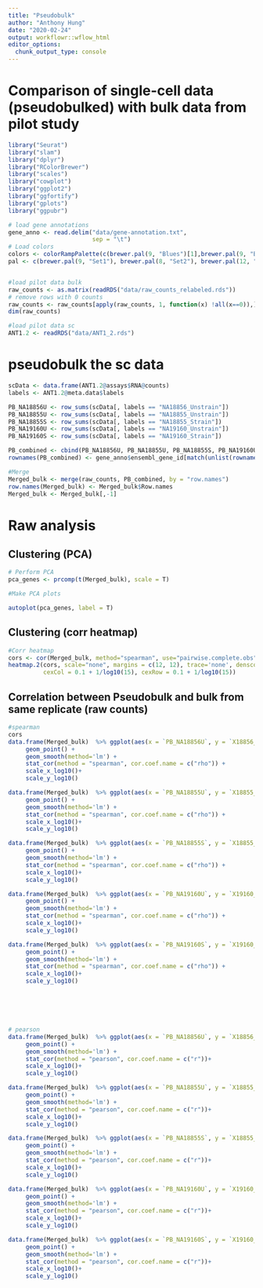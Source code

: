 ```yaml
---
title: "Pseudobulk"
author: "Anthony Hung"
date: "2020-02-24"
output: workflowr::wflow_html
editor_options:
  chunk_output_type: console
---
```


# Comparison of single-cell data (pseudobulked) with bulk data from pilot study

```r
library("Seurat")
library("slam")
library("dplyr")
library("RColorBrewer")
library("scales")
library("cowplot")
library("ggplot2")
library("ggfortify")
library("gplots")
library("ggpubr")

# load gene annotations
gene_anno <- read.delim("data/gene-annotation.txt",
                        sep = "\t")
# Load colors 
colors <- colorRampPalette(c(brewer.pal(9, "Blues")[1],brewer.pal(9, "Blues")[9]))(100)
pal <- c(brewer.pal(9, "Set1"), brewer.pal(8, "Set2"), brewer.pal(12, "Set3"))


#load pilot data bulk
raw_counts <- as.matrix(readRDS("data/raw_counts_relabeled.rds"))
# remove rows with 0 counts
raw_counts <- raw_counts[apply(raw_counts, 1, function(x) !all(x==0)),]
dim(raw_counts)

#load pilot data sc
ANT1.2 <- readRDS("data/ANT1_2.rds")
```

# pseudobulk the sc data

```r
scData <- data.frame(ANT1.2@assays$RNA@counts)
labels <- ANT1.2@meta.data$labels

PB_NA18856U <- row_sums(scData[, labels == "NA18856_Unstrain"])
PB_NA18855U <- row_sums(scData[, labels == "NA18855_Unstrain"])
PB_NA18855S <- row_sums(scData[, labels == "NA18855_Strain"])
PB_NA19160U <- row_sums(scData[, labels == "NA19160_Unstrain"])
PB_NA19160S <- row_sums(scData[, labels == "NA19160_Strain"])

PB_combined <- cbind(PB_NA18856U, PB_NA18855U, PB_NA18855S, PB_NA19160U, PB_NA19160S)
rownames(PB_combined) <- gene_anno$ensembl_gene_id[match(unlist(rownames(PB_combined)), gene_anno$external_gene_name)]

#Merge
Merged_bulk <- merge(raw_counts, PB_combined, by = "row.names")
row.names(Merged_bulk) <- Merged_bulk$Row.names
Merged_bulk <- Merged_bulk[,-1]
```

# Raw analysis

## Clustering (PCA)

```r
# Perform PCA
pca_genes <- prcomp(t(Merged_bulk), scale = T)

#Make PCA plots 

autoplot(pca_genes, label = T)
```

## Clustering (corr heatmap)

```r
#Corr heatmap
cors <- cor(Merged_bulk, method="spearman", use="pairwise.complete.obs")
heatmap.2(cors, scale="none", margins = c(12, 12), trace='none', denscol="white",
          cexCol = 0.1 + 1/log10(15), cexRow = 0.1 + 1/log10(15))
```

## Correlation between Pseudobulk and bulk from same replicate (raw counts)

```r
#spearman
cors
data.frame(Merged_bulk)  %>% ggplot(aes(x = `PB_NA18856U`, y = `X18856_3_U`)) +
     geom_point() + 
     geom_smooth(method='lm') + 
     stat_cor(method = "spearman", cor.coef.name = c("rho")) +
     scale_x_log10()+
     scale_y_log10()

data.frame(Merged_bulk)  %>% ggplot(aes(x = `PB_NA18855U`, y = `X18855_3_U`)) +
     geom_point() + 
     geom_smooth(method='lm') + 
     stat_cor(method = "spearman", cor.coef.name = c("rho")) +
     scale_x_log10()+
     scale_y_log10()

data.frame(Merged_bulk)  %>% ggplot(aes(x = `PB_NA18855S`, y = `X18855_3_S`)) +
     geom_point() + 
     geom_smooth(method='lm') + 
     stat_cor(method = "spearman", cor.coef.name = c("rho")) +
     scale_x_log10()+
     scale_y_log10()

data.frame(Merged_bulk)  %>% ggplot(aes(x = `PB_NA19160U`, y = `X19160_3_U`)) +
     geom_point() + 
     geom_smooth(method='lm') + 
     stat_cor(method = "spearman", cor.coef.name = c("rho")) +
     scale_x_log10()+
     scale_y_log10()

data.frame(Merged_bulk)  %>% ggplot(aes(x = `PB_NA19160S`, y = `X19160_3_S`)) +
     geom_point() + 
     geom_smooth(method='lm') + 
     stat_cor(method = "spearman", cor.coef.name = c("rho")) +
     scale_x_log10()+
     scale_y_log10()






# pearson
data.frame(Merged_bulk)  %>% ggplot(aes(x = `PB_NA18856U`, y = `X18856_3_U`)) +
     geom_point() + 
     geom_smooth(method='lm') + 
     stat_cor(method = "pearson", cor.coef.name = c("r"))+
     scale_x_log10()+
     scale_y_log10()

data.frame(Merged_bulk)  %>% ggplot(aes(x = `PB_NA18855U`, y = `X18855_3_U`)) +
     geom_point() + 
     geom_smooth(method='lm') + 
     stat_cor(method = "pearson", cor.coef.name = c("r"))+
     scale_x_log10()+
     scale_y_log10()

data.frame(Merged_bulk)  %>% ggplot(aes(x = `PB_NA18855S`, y = `X18855_3_S`)) +
     geom_point() + 
     geom_smooth(method='lm') + 
     stat_cor(method = "pearson", cor.coef.name = c("r"))+
     scale_x_log10()+
     scale_y_log10()

data.frame(Merged_bulk)  %>% ggplot(aes(x = `PB_NA19160U`, y = `X19160_3_U`)) +
     geom_point() + 
     geom_smooth(method='lm') + 
     stat_cor(method = "pearson", cor.coef.name = c("r"))+
     scale_x_log10()+
     scale_y_log10()

data.frame(Merged_bulk)  %>% ggplot(aes(x = `PB_NA19160S`, y = `X19160_3_S`)) +
     geom_point() + 
     geom_smooth(method='lm') + 
     stat_cor(method = "pearson", cor.coef.name = c("r"))+
     scale_x_log10()+
     scale_y_log10()

```

